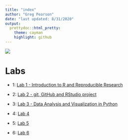 ```yaml
---
title: "index"
author: "Greg Pearson"
date: "last updated: 8/31/2020"
output: 
  prettydoc::html_pretty:
    theme: cayman
    highlight: github
---
```



![](./images/beartooth-butte.jpg)

# Labs

- 1: [Lab 1 - Introduction to R and Reproducible Research](./labs/lab-1/lab-1-glp.html)

- 2: [Lab 2 - git, GitHub and RStudio project](./labs/lab-2/lab-2-glp.html)

- 3: [Lab 3 - Data Analysis and Visualization in Python](./labs/lab-3/lab-3-glp.html)

- 4: [Lab 4](./labs/lab-4/lab-4-glp.html)

- 5: [Lab 5](./labs/lab-5/lab-5-glp.html)

- 6: [Lab 6](./labs/lab-6/lab-6-glp.html)
